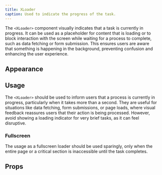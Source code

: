 ```yaml
---
title: XLoader
caption: Used to indicate the progress of the task.
---
```


The `<XLoader>` component visually indicates that a task is currently in progress. It can be used as a placeholder for content that is loading or to block interaction with the screen while waiting for a process to complete, such as data fetching or form submission. This ensures users are aware that something is happening in the background, preventing confusion and enhancing the user experience.

## Appearance

<AppearanceDemo component={title} />

<AppearanceTable component={title} />

## Usage

The `<XLoader>` should be used to inform users that a process is currently in progress, particularly when it takes more than a second. They are useful for situations like data fetching, form submissions, or page loads, where visual feedback reassures users that their action is being processed. However, avoid showing a loading indicator for very brief tasks, as it can feel disruptive.

### Fullscreen

The usage as a fullscreen loader should be used sparingly, only when the entire page or a critical section is inaccessible until the task completes.

<ComponentDemo file="./xloader-fullscreen.demo.tsx" />

## Props

<StorybookHintMessage component={title} />

<PropsTable component={title} />
